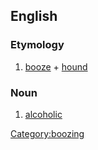 ==English==
===Etymology===
# [[booze]] + [[hound]]
===Noun===
# [[alcoholic]] 
[[Category:boozing]]